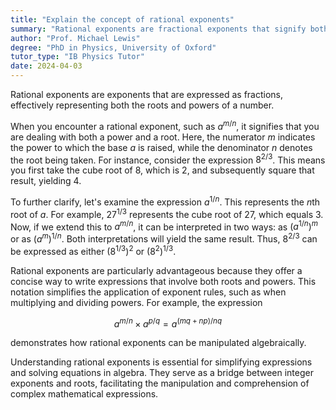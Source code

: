 ```yaml
---
title: "Explain the concept of rational exponents"
summary: "Rational exponents are fractional exponents that signify both the roots and powers of a number, combining the concepts of exponentiation and radical expressions."
author: "Prof. Michael Lewis"
degree: "PhD in Physics, University of Oxford"
tutor_type: "IB Physics Tutor"
date: 2024-04-03
---
```


Rational exponents are exponents that are expressed as fractions, effectively representing both the roots and powers of a number.

When you encounter a rational exponent, such as $a^{m/n}$, it signifies that you are dealing with both a power and a root. Here, the numerator $m$ indicates the power to which the base $a$ is raised, while the denominator $n$ denotes the root being taken. For instance, consider the expression $8^{2/3}$. This means you first take the cube root of $8$, which is $2$, and subsequently square that result, yielding $4$.

To further clarify, let's examine the expression $a^{1/n}$. This represents the $n$th root of $a$. For example, $27^{1/3}$ represents the cube root of $27$, which equals $3$. Now, if we extend this to $a^{m/n}$, it can be interpreted in two ways: as $(a^{1/n})^m$ or as $(a^m)^{1/n}$. Both interpretations will yield the same result. Thus, $8^{2/3}$ can be expressed as either $(8^{1/3})^2$ or $(8^2)^{1/3}$.

Rational exponents are particularly advantageous because they offer a concise way to write expressions that involve both roots and powers. This notation simplifies the application of exponent rules, such as when multiplying and dividing powers. For example, the expression 

$$
a^{m/n} \times a^{p/q} = a^{(mq + np)/nq}
$$ 

demonstrates how rational exponents can be manipulated algebraically.

Understanding rational exponents is essential for simplifying expressions and solving equations in algebra. They serve as a bridge between integer exponents and roots, facilitating the manipulation and comprehension of complex mathematical expressions.
    